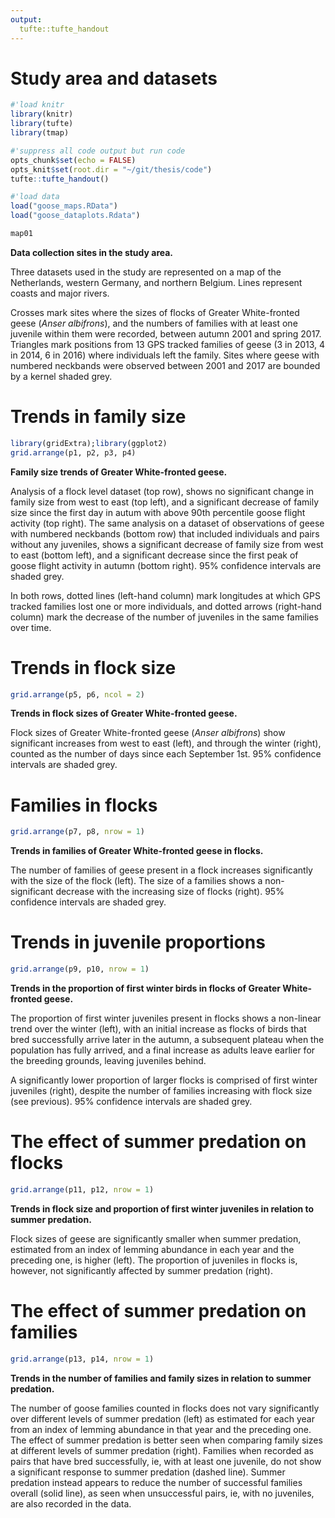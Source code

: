 ```yaml
---
output: 
  tufte::tufte_handout
---
```


# Study area and datasets

```r
#'load knitr
library(knitr)
library(tufte)
library(tmap)

#'suppress all code output but run code
opts_chunk$set(echo = FALSE)
opts_knit$set(root.dir = "~/git/thesis/code")
tufte::tufte_handout()

#'load data
load("goose_maps.RData")
load("goose_dataplots.Rdata")
```

```r

map01

```

**Data collection sites in the study area.**

Three datasets used in the study are represented on a map of the Netherlands, western Germany, and northern Belgium. Lines represent coasts and major rivers.

Crosses mark sites where the sizes of flocks of Greater White-fronted geese (*Anser albifrons*), and the numbers of families with at least one juvenile within them were recorded, between autumn 2001 and spring 2017.
Triangles mark positions from 13 GPS tracked families of geese (3 in 2013, 4 in 2014, 6 in 2016) where individuals left the family. Sites where geese with numbered neckbands were observed between 2001 and 2017 are bounded by a kernel shaded grey.

# Trends in family size

```r

library(gridExtra);library(ggplot2)
grid.arrange(p1, p2, p3, p4)
```

**Family size trends of Greater White-fronted geese.**

Analysis of a flock level dataset (top row), shows no significant change in family size from west to east (top left), and a significant decrease of family size since the first day in autum with above 90th percentile goose flight activity (top right). The same analysis on a dataset of observations of geese with numbered neckbands (bottom row) that included individuals and pairs without any juveniles, shows a significant decrease of family size from west to east (bottom left), and a significant decrease since the first peak of goose flight activity in autumn (bottom right). 95% confidence intervals are shaded grey.

In both rows, dotted lines (left-hand column) mark longitudes at which GPS tracked families lost one or more individuals, and dotted arrows (right-hand column) mark the decrease of the number of juveniles in the same families over time.

# Trends in flock size
```r
grid.arrange(p5, p6, ncol = 2)
```

**Trends in flock sizes of Greater White-fronted geese.**

Flock sizes of Greater White-fronted geese (*Anser albifrons*) show significant increases from west to east (left), and through the winter (right), counted as the number of days since each September 1st. 95% confidence intervals are shaded grey.

# Families in flocks
```r
grid.arrange(p7, p8, nrow = 1)
```

**Trends in families of Greater White-fronted geese in flocks.**

The number of families of geese present in a flock increases significantly with the size of the flock (left). The size of a families shows a non-significant decrease with the increasing size of flocks (right). 95% confidence intervals are shaded grey.

# Trends in juvenile proportions

```r
grid.arrange(p9, p10, nrow = 1)
```

**Trends in the proportion of first winter birds in flocks of Greater White-fronted geese.**

The proportion of first winter juveniles present in flocks shows a non-linear trend over the winter (left), with an initial increase as flocks of birds that bred successfully arrive later in the autumn, a subsequent plateau when the population has fully arrived, and a final increase as adults leave earlier for the breeding grounds, leaving juveniles behind.

A significantly lower proportion of larger flocks is comprised of first winter juveniles (right), despite the number of families increasing with flock size (see previous).
95% confidence intervals are shaded grey.

\newpage
# The effect of summer predation on flocks

```r
grid.arrange(p11, p12, nrow = 1)
```

**Trends in flock size and proportion of first winter juveniles in relation to summer predation.**

Flock sizes of geese are significantly smaller when summer predation, estimated from an index of lemming abundance in each year and the preceding one, is higher (left). The proportion of juveniles in flocks is, however, not significantly affected by summer predation (right). 

\newpage
# The effect of summer predation on families

```r
grid.arrange(p13, p14, nrow = 1)

```

**Trends in the number of families and family sizes in relation to summer predation.**

The number of goose families counted in flocks does not vary significantly over different levels of summer predation (left) as estimated for each year from an index of lemming abundance in that year and the preceding one.
The effect of summer predation is better seen when comparing family sizes at different levels of summer predation (right). Families when recorded as pairs that have bred successfully, ie, with at least one juvenile, do not show a significant response to summer predation (dashed line). Summer predation instead appears to reduce the number of successful families overall (solid line), as seen when unsuccessful pairs, ie, with no juveniles, are also recorded in the data.
